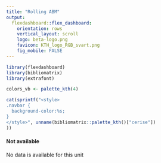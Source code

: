```yaml
---
title: "Rolling ABM"
output: 
  flexdashboard::flex_dashboard:
    orientation: rows
    vertical_layout: scroll
    logo: beta-logo.png
    favicon: KTH_logo_RGB_svart.png
    fig_mobile: FALSE
---
```


```r
library(flexdashboard)
library(bibliomatrix)
library(extrafont)

colors_vb <- palette_kth(4)

```

```r
cat(sprintf("<style>                     
.navbar {
  background-color:%s;
}
</style>", unname(bibliomatrix::palette_kth()["cerise"])
))                  

```  

#### Not available

No data is available for this unit